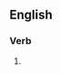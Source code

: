 ==English==

===Verb===
{{head|en|present participle}}

# {{present participle of|deconsecrate|lang=en|nocat=1}}